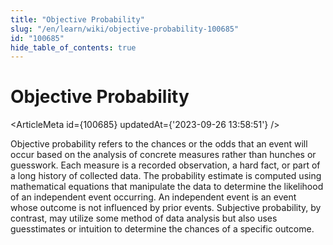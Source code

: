 ```yaml
---
title: "Objective Probability"
slug: "/en/learn/wiki/objective-probability-100685"
id: "100685"
hide_table_of_contents: true
---
```



# Objective Probability

<ArticleMeta id={100685} updatedAt={'2023-09-26 13:58:51'} />
<div className='border-solid border-b border-t-0 my-4 border-[var(--ifm-color-gray-300)]' />

Objective probability refers to the chances or the odds that an event will occur based on the analysis of concrete measures rather than hunches or guesswork. Each measure is a recorded observation, a hard fact, or part of a long history of collected data. The probability estimate is computed using mathematical equations that manipulate the data to determine the likelihood of an independent event occurring. An independent event is an event whose outcome is not influenced by prior events. Subjective probability, by contrast, may utilize some method of data analysis but also uses guesstimates or intuition to determine the chances of a specific outcome.
